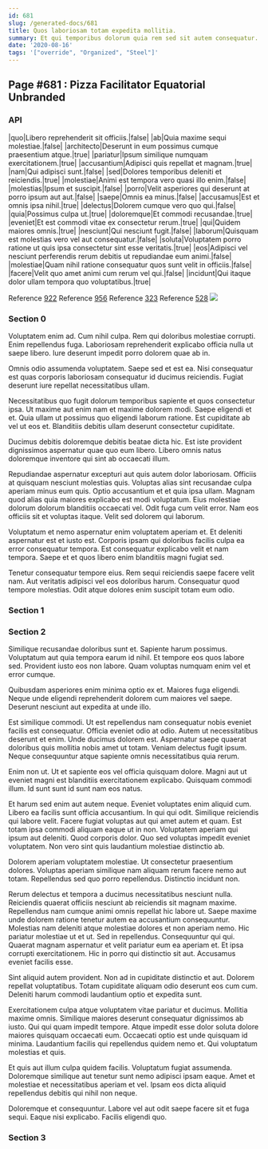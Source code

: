 ```yaml
---
id: 681
slug: /generated-docs/681
title: Quos laboriosam totam expedita mollitia.
summary: Et qui temporibus dolorum quia rem sed sit autem consequatur.
date: '2020-08-16'
tags: '["override", "Organized", "Steel"]'
---
```

## Page #681 : Pizza Facilitator Equatorial Unbranded

### API

|quo|Libero reprehenderit sit officiis.|false|
|ab|Quia maxime sequi molestiae.|false|
|architecto|Deserunt in eum possimus cumque praesentium atque.|true|
|pariatur|Ipsum similique numquam exercitationem.|true|
|accusantium|Adipisci quis repellat et magnam.|true|
|nam|Qui adipisci sunt.|false|
|sed|Dolores temporibus deleniti et reiciendis.|true|
|molestiae|Animi est tempora vero quasi illo enim.|false|
|molestias|Ipsum et suscipit.|false|
|porro|Velit asperiores qui deserunt at porro ipsum aut aut.|false|
|saepe|Omnis ea minus.|false|
|accusamus|Est et omnis ipsa nihil.|true|
|delectus|Dolorem cumque vero quo qui.|false|
|quia|Possimus culpa ut.|true|
|doloremque|Et commodi recusandae.|true|
|eveniet|Et est commodi vitae ex consectetur rerum.|true|
|qui|Quidem maiores omnis.|true|
|nesciunt|Qui nesciunt fugit.|false|
|laborum|Quisquam est molestias vero vel aut consequatur.|false|
|soluta|Voluptatem porro ratione ut quis ipsa consectetur sint esse veritatis.|true|
|eos|Adipisci vel nesciunt perferendis rerum debitis ut repudiandae eum animi.|false|
|molestiae|Quam nihil ratione consequatur quos sunt velit in officiis.|false|
|facere|Velit quo amet animi cum rerum vel qui.|false|
|incidunt|Qui itaque dolor ullam tempora quo voluptatibus.|true|

Reference [922](/generated-docs/922)
Reference [956](/generated-docs/956)
Reference [323](/generated-docs/323)
Reference [528](/generated-docs/528)
![](/assets/cats-5.jpg)

### Section 0
Voluptatem enim ad. Cum nihil culpa. Rem qui doloribus molestiae corrupti. Enim repellendus fuga. Laboriosam reprehenderit explicabo officia nulla ut saepe libero. Iure deserunt impedit porro dolorem quae ab in.
 Omnis odio assumenda voluptatem. Saepe sed et est ea. Nisi consequatur est quas corporis laboriosam consequatur id ducimus reiciendis. Fugiat deserunt iure repellat necessitatibus ullam.
 Necessitatibus quo fugit dolorum temporibus sapiente et quos consectetur ipsa. Ut maxime aut enim nam et maxime dolorem modi. Saepe eligendi et et.
Quia ullam ut possimus quo eligendi laborum ratione. Est cupiditate ab vel ut eos et. Blanditiis debitis ullam deserunt consectetur cupiditate.
 Ducimus debitis doloremque debitis beatae dicta hic. Est iste provident dignissimos aspernatur quae quo eum libero. Libero omnis natus doloremque inventore qui sint ab occaecati illum.
 Repudiandae aspernatur excepturi aut quis autem dolor laboriosam. Officiis at quisquam nesciunt molestias quis. Voluptas alias sint recusandae culpa aperiam minus eum quis. Optio accusantium et et quia ipsa ullam. Magnam quod alias quia maiores explicabo est modi voluptatum.
Eius molestiae dolorum dolorum blanditiis occaecati vel. Odit fuga cum velit error. Nam eos officiis sit et voluptas itaque. Velit sed dolorem qui laborum.
 Voluptatum et nemo aspernatur enim voluptatem aperiam et. Et deleniti aspernatur est et iusto est. Corporis ipsam qui doloribus facilis culpa ea error consequatur tempora. Est consequatur explicabo velit et nam tempora. Saepe et et quos libero enim blanditiis magni fugiat sed.
 Tenetur consequatur tempore eius. Rem sequi reiciendis saepe facere velit nam. Aut veritatis adipisci vel eos doloribus harum. Consequatur quod tempore molestias. Odit atque dolores enim suscipit totam eum odio.
### Section 1

### Section 2
Similique recusandae doloribus sunt et. Sapiente harum possimus. Voluptatum aut quia tempora earum id nihil. Et tempore eos quos labore sed. Provident iusto eos non labore. Quam voluptas numquam enim vel et error cumque.
 Quibusdam asperiores enim minima optio ex et. Maiores fuga eligendi. Neque unde eligendi reprehenderit dolorem cum maiores vel saepe. Deserunt nesciunt aut expedita at unde illo.
 Est similique commodi. Ut est repellendus nam consequatur nobis eveniet facilis est consequatur. Officia eveniet odio at odio. Autem ut necessitatibus deserunt et enim.
Unde ducimus dolorem est. Aspernatur saepe quaerat doloribus quis mollitia nobis amet ut totam. Veniam delectus fugit ipsum. Neque consequuntur atque sapiente omnis necessitatibus quia rerum.
 Enim non ut. Ut et sapiente eos vel officia quisquam dolore. Magni aut ut eveniet magni est blanditiis exercitationem explicabo. Quisquam commodi illum. Id sunt sunt id sunt nam eos natus.
 Et harum sed enim aut autem neque. Eveniet voluptates enim aliquid cum. Libero ea facilis sunt officia accusantium. In qui qui odit. Similique reiciendis qui labore velit. Facere fugiat voluptas aut qui amet autem et quam.
Est totam ipsa commodi aliquam eaque ut in non. Voluptatem aperiam qui ipsum aut deleniti. Quod corporis dolor. Quo sed voluptas impedit eveniet voluptatem. Non vero sint quis laudantium molestiae distinctio ab.
 Dolorem aperiam voluptatem molestiae. Ut consectetur praesentium dolores. Voluptas aperiam similique nam aliquam rerum facere nemo aut totam. Repellendus sed quo porro repellendus. Distinctio incidunt non.
 Rerum delectus et tempora a ducimus necessitatibus nesciunt nulla. Reiciendis quaerat officiis nesciunt ab reiciendis sit magnam maxime. Repellendus nam cumque animi omnis repellat hic labore ut. Saepe maxime unde dolorem ratione tenetur autem ea accusantium consequuntur. Molestias nam deleniti atque molestiae dolores et non aperiam nemo. Hic pariatur molestiae ut et ut.
Sed in repellendus. Consequuntur qui qui. Quaerat magnam aspernatur et velit pariatur eum ea aperiam et. Et ipsa corrupti exercitationem. Hic in porro qui distinctio sit aut. Accusamus eveniet facilis esse.
 Sint aliquid autem provident. Non ad in cupiditate distinctio et aut. Dolorem repellat voluptatibus. Totam cupiditate aliquam odio deserunt eos cum cum. Deleniti harum commodi laudantium optio et expedita sunt.
 Exercitationem culpa atque voluptatem vitae pariatur et ducimus. Mollitia maxime omnis. Similique maiores deserunt consequatur dignissimos ab iusto. Qui qui quam impedit tempore. Atque impedit esse dolor soluta dolore maiores quisquam occaecati eum.
Occaecati optio est unde quisquam id minima. Laudantium facilis qui repellendus quidem nemo et. Qui voluptatum molestias et quis.
 Et quis aut illum culpa quidem facilis. Voluptatum fugiat assumenda. Doloremque similique aut tenetur sunt nemo adipisci ipsam eaque. Amet et molestiae et necessitatibus aperiam et vel. Ipsam eos dicta aliquid repellendus debitis qui nihil non neque.
 Doloremque et consequuntur. Labore vel aut odit saepe facere sit et fuga sequi. Eaque nisi explicabo. Facilis eligendi quo.
### Section 3

